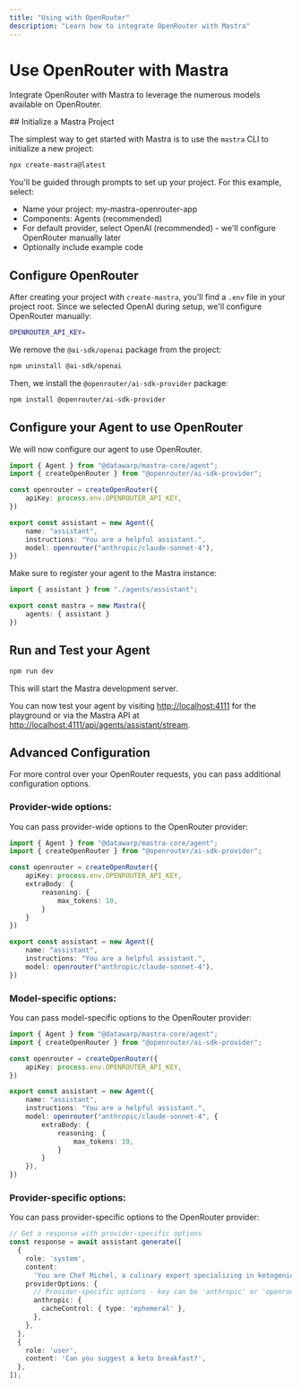 ```yaml
---
title: "Using with OpenRouter"
description: "Learn how to integrate OpenRouter with Mastra"
---
```



# Use OpenRouter with Mastra

Integrate OpenRouter with Mastra to leverage the numerous models available on OpenRouter.

<Steps>
## Initialize a Mastra Project

The simplest way to get started with Mastra is to use the `mastra` CLI to initialize a new project:

```bash copy
npx create-mastra@latest
```

You'll be guided through prompts to set up your project. For this example, select:
- Name your project: my-mastra-openrouter-app
- Components: Agents (recommended)
- For default provider, select OpenAI (recommended) - we'll configure OpenRouter manually later
- Optionally include example code

## Configure OpenRouter

After creating your project with `create-mastra`, you'll find a `.env` file in your project root.
Since we selected OpenAI during setup, we'll configure OpenRouter manually: 

```bash filename=".env" copy
OPENROUTER_API_KEY=
```

We remove the `@ai-sdk/openai` package from the project:

```bash copy
npm uninstall @ai-sdk/openai
```

Then, we install the `@openrouter/ai-sdk-provider` package:

```bash copy
npm install @openrouter/ai-sdk-provider
```

## Configure your Agent to use OpenRouter

We will now configure our agent to use OpenRouter.

```typescript filename="src/mastra/agents/assistant.ts" copy showLineNumbers {4-6,11}
import { Agent } from "@datawarp/mastra-core/agent";
import { createOpenRouter } from "@openrouter/ai-sdk-provider";

const openrouter = createOpenRouter({
    apiKey: process.env.OPENROUTER_API_KEY,
})

export const assistant = new Agent({
    name: "assistant",
    instructions: "You are a helpful assistant.",
    model: openrouter("anthropic/claude-sonnet-4"),
})
```

Make sure to register your agent to the Mastra instance:

```typescript filename="src/mastra/index.ts" copy showLineNumbers {4}
import { assistant } from "./agents/assistant";

export const mastra = new Mastra({
    agents: { assistant }
})
```

## Run and Test your Agent

```bash copy
npm run dev
```

This will start the Mastra development server.

You can now test your agent by visiting [http://localhost:4111](http://localhost:4111) for the playground or via the Mastra API at [http://localhost:4111/api/agents/assistant/stream](http://localhost:4111/api/agents/assistant/stream).

</Steps>

## Advanced Configuration

For more control over your OpenRouter requests, you can pass additional configuration options.

### Provider-wide options:

You can pass provider-wide options to the OpenRouter provider:

```typescript filename="src/mastra/agents/assistant.ts" {6-10} copy showLineNumbers
import { Agent } from "@datawarp/mastra-core/agent";
import { createOpenRouter } from "@openrouter/ai-sdk-provider";

const openrouter = createOpenRouter({
    apiKey: process.env.OPENROUTER_API_KEY,
    extraBody: {
        reasoning: {
            max_tokens: 10,
        }
    }
})

export const assistant = new Agent({
    name: "assistant",
    instructions: "You are a helpful assistant.",
    model: openrouter("anthropic/claude-sonnet-4"),
})
```

### Model-specific options:

You can pass model-specific options to the OpenRouter provider:

```typescript filename="src/mastra/agents/assistant.ts" {11-17} copy showLineNumbers
import { Agent } from "@datawarp/mastra-core/agent";
import { createOpenRouter } from "@openrouter/ai-sdk-provider";

const openrouter = createOpenRouter({
    apiKey: process.env.OPENROUTER_API_KEY,
})

export const assistant = new Agent({
    name: "assistant",
    instructions: "You are a helpful assistant.",
    model: openrouter("anthropic/claude-sonnet-4", {
        extraBody: {
            reasoning: {
                max_tokens: 10,
            }
        }
    }),
})
```

### Provider-specific options:

You can pass provider-specific options to the OpenRouter provider:

```typescript copy showLineNumbers {7-12}
// Get a response with provider-specific options
const response = await assistant.generate([
  {
    role: 'system',
    content:
      'You are Chef Michel, a culinary expert specializing in ketogenic (keto) diet...',
    providerOptions: {
      // Provider-specific options - key can be 'anthropic' or 'openrouter'
      anthropic: {
        cacheControl: { type: 'ephemeral' },
      },
    },
  },
  {
    role: 'user',
    content: 'Can you suggest a keto breakfast?',
  },
]);
```
